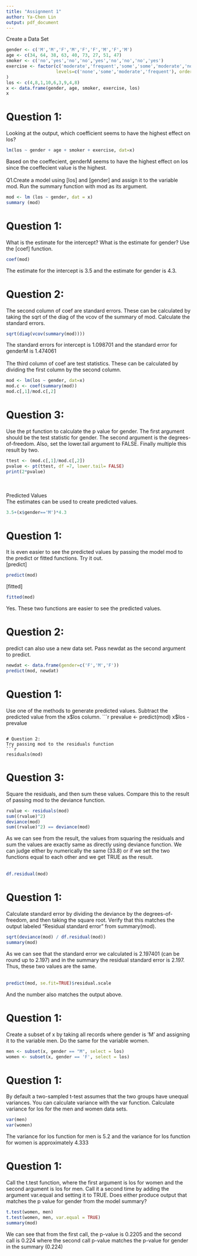```yaml
---
title: "Assignment 1"
author: Ya-Chen Lin
output: pdf_document
---
```

Create a Data Set
```r
gender <- c('M','M','F','M','F','F','M','F','M')
age <- c(34, 64, 38, 63, 40, 73, 27, 51, 47)
smoker <- c('no','yes','no','no','yes','no','no','no','yes')
exercise <- factor(c('moderate','frequent','some','some','moderate','none','none','moderate','moderate'),
                   levels=c('none','some','moderate','frequent'), ordered=TRUE
)
los <- c(4,8,1,10,6,3,9,4,8)
x <- data.frame(gender, age, smoker, exercise, los)
x

```

# Question 1:  
Looking at the output, which coefficient seems to have the highest effect on los? 
```r
lm(los ~ gender + age + smoker + exercise, dat=x)
```
Based on the coeffecient, genderM seems to have the highest effect on los since the coeffecient value is the highest.
<br><br>
Q1.Create a model using [los] and [gender] and assign it to the variable mod. Run the summary function with mod as its argument.

```r
mod <- lm (los ~ gender, dat = x)
summary (mod)
```

    
# Question 1:      
What is the estimate for the intercept? What is the estimate for gender? Use the [coef] function.
```r
coef(mod)
```
The estimate for the intercept is 3.5 and the estimate for gender is 4.3.

# Question 2:       
The second column of coef are standard errors. These can be calculated by taking the sqrt of the diag of the vcov of the summary of mod. Calculate the standard errors.
```r
sqrt(diag(vcov(summary(mod))))
```
The standard errors for intercept is 1.098701 and the standard error for genderM is 1.474061
<br><br>
The third column of coef are test statistics. These can be calculated by dividing the first column by the second column.
```r
mod <- lm(los ~ gender, dat=x)
mod.c <- coef(summary(mod))
mod.c[,1]/mod.c[,2]
```

# Question 3:      
Use the pt function to calculate the p value for gender. The first argument should be the test statistic for gender. The second argument is the degrees-of-freedom. Also, set the lower.tail argument to FALSE. Finally multiple this result by two.
```r
ttest <- (mod.c[,1]/mod.c[,2])
pvalue <- pt(ttest, df =7, lower.tail= FALSE)
print(2*pvalue)
```
<br><br>
Predicted Values  
The estimates can be used to create predicted values.
```r
3.5+(x$gender=='M')*4.3
```

# Question 1:      
It is even easier to see the predicted values by passing the model mod to the predict or fitted functions. Try it out.   
[predict]
```r
predict(mod)
```
[fitted]
```r
fitted(mod)
```
Yes. These two functions are easier to see the predicted values.

# Question 2:      
predict can also use a new data set. Pass newdat as the second argument to predict.
```r
newdat <- data.frame(gender=c('F','M','F'))
predict(mod, newdat)
```

# Question 1:      
Use one of the methods to generate predicted values. Subtract the predicted value from the x$los column.
```r
prevalue <- predict(mod)
x$los - prevalue
```

# Question 2:      
Try passing mod to the residuals function
```r
residuals(mod)
```

# Question 3:      
Square the residuals, and then sum these values. Compare this to the result of passing mod to the deviance function.

```r
rvalue <- residuals(mod)
sum((rvalue)^2)
deviance(mod)
sum((rvalue)^2) == deviance(mod)
```
As we can see from the result, the values from squaring the residuals and sum the values are exactly same as directly using deviance function. We can judge either by numerically the same (33.8) or if we set the two functions equal to each other and we get TRUE as the result.
<br><br>
```r
df.residual(mod)
```

# Question 1:      
Calculate standard error by dividing the deviance by the degrees-of-freedom, and then taking the square root. Verify that this matches the output labeled "Residual standard error" from summary(mod).
```r
sqrt(deviance(mod) / df.residual(mod))
summary(mod)
```
As we can see that the standard error we calculated is 2.197401 (can be round up to 2.197) and in the summary the residual standard error is 2.197. Thus, these two values are the same.
<br><br>
```r
predict(mod, se.fit=TRUE)$residual.scale
```
And the number also matches the output above.

# Question 1:      
Create a subset of x by taking all records where gender is 'M' and assigning it to the variable men. Do the same for the variable women.
```r
men <- subset(x, gender == "M", select = los)
women <- subset(x, gender == 'F', select = los)
```

# Question 1:  
By default a two-sampled t-test assumes that the two groups have unequal variances. You can calculate variance with the var function. Calculate variance for los for the men and women data sets.  
```r
var(men)
var(women)
```
The variance for los function for men is 5.2 and the variance for los function for women is approximately 4.333

# Question 1:  
Call the t.test function, where the first argument is los for women and the second argument is los for men. Call it a second time by adding the argument var.equal and setting it to TRUE. Does either produce output that matches the p value for gender from the model summary?
```r
t.test(women, men)
t.test(women, men, var.equal = TRUE)
summary(mod)
```

We can see that from the first call, the p-value is 0.2205 and the second  call is 0.224 where the second call p-value matches the p-value for gender in the summary (0.224) 


